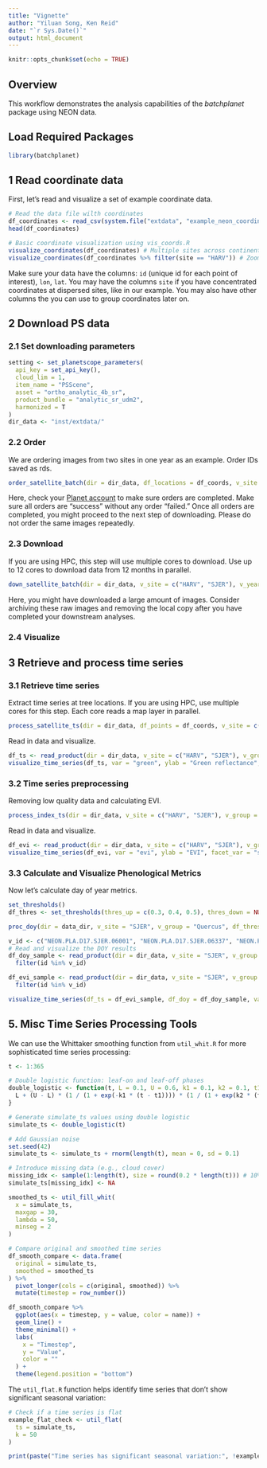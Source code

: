 ```yaml
---
title: "Vignette"
author: "Yiluan Song, Ken Reid"
date: "`r Sys.Date()`"
output: html_document
---
```


```r
knitr::opts_chunk$set(echo = TRUE)
```

## Overview

This workflow demonstrates the analysis capabilities of the _batchplanet_ package using NEON data.

## Load Required Packages

```r
library(batchplanet)
```

## 1 Read coordinate data

First, let's read and visualize a set of example coordinate data. 

```r
# Read the data file wilth coordinates
df_coordinates <- read_csv(system.file("extdata", "example_neon_coordinates.csv", package = "batchplanet"), show_col_types = FALSE)
head(df_coordinates)

# Basic coordinate visualization using vis_coords.R
visualize_coordinates(df_coordinates) # Multiple sites across continental US
visualize_coordinates(df_coordinates %>% filter(site == "HARV")) # Zoom in to one site HARV
```

Make sure your data have the columns: `id` (unique id for each point of interest), `lon`, `lat`. You may have the columns `site` if you have concentrated coordinates at dispersed sites, like in our example. You may also have other columns the you can use to group coordinates later on.

## 2 Download PS data

### 2.1 Set downloading parameters

```r
setting <- set_planetscope_parameters(
  api_key = set_api_key(),
  cloud_lim = 1,
  item_name = "PSScene",
  asset = "ortho_analytic_4b_sr",
  product_bundle = "analytic_sr_udm2",
  harmonized = T
)
dir_data <- "inst/extdata/"
```

### 2.2 Order
We are ordering images from two sites in one year as an example. Order IDs saved as rds.
```r
order_satellite_batch(dir = dir_data, df_locations = df_coords, v_site = c("HARV", "SJER"), v_year = 2025, setting = setting)
```
Here, check your [Planet account](https://www.planet.com/account/) to make sure orders are completed. Make sure all orders are "success" without any order "failed." Once all orders are completed, you might proceed to the next step of downloading. Please do not order the same images repeatedly.

### 2.3 Download
If you are using HPC, this step will use multiple cores to download. Use up to 12 cores to download data from 12 months in parallel.
```r
down_satellite_batch(dir = dir_data, v_site = c("HARV", "SJER"), v_year = 2025, setting = setting, num_cores = 3)
```
Here, you might have downloaded a large amount of images. Consider archiving these raw images and removing the local copy after you have completed your downstream analyses.

### 2.4 Visualize

## 3 Retrieve and process time series

### 3.1 Retrieve time series

Extract time series at tree locations. If you are using HPC, use multiple cores for this step. Each core reads a map layer in parallel.
```r
process_satellite_ts(dir = dir_data, df_points = df_coords, v_site = c("HARV", "SJER"), group_var = "genus", v_group = c("Acer", "Quercus"), num_cores = 20)
```

Read in data and visualize.
```r
df_ts <- read_product(dir = dir_data, v_site = c("HARV", "SJER"), v_group = c("Acer", "Quercus"), group_var = "genus", prod_type = "ts")
visualize_time_series(df_ts, var = "green", ylab = "Green reflectance", facet_var = "site", smooth = F)
```

### 3.2 Time series preprocessing
Removing low quality data and calculating EVI.
```r
process_index_ts(dir = dir_data, v_site = c("HARV", "SJER"), v_group = c("Acer", "Quercus"))
```

Read in data and visualize.
```r
df_evi <- read_product(dir = dir_data, v_site = c("HARV", "SJER"), v_group = c("Quercus"), group_var = "genus", prod_type = "evi")
visualize_time_series(df_evi, var = "evi", ylab = "EVI", facet_var = "site", smooth = T)
```

### 3.3 Calculate and Visualize Phenological Metrics

Now let's calculate day of year metrics.

```r
set_thresholds()
df_thres <- set_thresholds(thres_up = c(0.3, 0.4, 0.5), thres_down = NULL)

proc_doy(dir = data_dir, v_site = "SJER", v_group = "Quercus", df_thres = df_thres, min_days = 20, num_cores = 1)
```

```r
v_id <- c("NEON.PLA.D17.SJER.06001", "NEON.PLA.D17.SJER.06337", "NEON.PLA.D17.SJER.06310")
# Read and visualize the DOY results
df_doy_sample <- read_product(dir = dir_data, v_site = "SJER", v_group = "Quercus", group_var = "genus", prod_type = "doy") %>%
  filter(id %in% v_id)

df_evi_sample <- read_product(dir = dir_data, v_site = "SJER", v_group = "Quercus", group_var = "genus", prod_type = "evi") %>%
  filter(id %in% v_id)

visualize_time_series(df_ts = df_evi_sample, df_doy = df_doy_sample, var = "evi", ylab = "EVI", facet_var = "id", smooth = T)
```

## 5. Misc Time Series Processing Tools

We can use the Whittaker smoothing function from `util_whit.R` for more sophisticated time series processing:

```r
t <- 1:365

# Double logistic function: leaf-on and leaf-off phases
double_logistic <- function(t, L = 0.1, U = 0.6, k1 = 0.1, k2 = 0.1, t1 = 120, t2 = 280) {
  L + (U - L) * (1 / (1 + exp(-k1 * (t - t1)))) * (1 / (1 + exp(k2 * (t - t2))))
}

# Generate simulate_ts values using double logistic
simulate_ts <- double_logistic(t)

# Add Gaussian noise
set.seed(42)
simulate_ts <- simulate_ts + rnorm(length(t), mean = 0, sd = 0.1)

# Introduce missing data (e.g., cloud cover)
missing_idx <- sample(1:length(t), size = round(0.2 * length(t))) # 10% missing
simulate_ts[missing_idx] <- NA

smoothed_ts <- util_fill_whit(
  x = simulate_ts,
  maxgap = 30,
  lambda = 50,
  minseg = 2
)

# Compare original and smoothed time series
df_smooth_compare <- data.frame(
  original = simulate_ts,
  smoothed = smoothed_ts
) %>%
  pivot_longer(cols = c(original, smoothed)) %>%
  mutate(timestep = row_number())

df_smooth_compare %>%
  ggplot(aes(x = timestep, y = value, color = name)) +
  geom_line() +
  theme_minimal() +
  labs(
    x = "Timestep",
    y = "Value",
    color = ""
  ) +
  theme(legend.position = "bottom")
```

The `util_flat.R` function helps identify time series that don't show significant seasonal variation:

```r
# Check if a time series is flat
example_flat_check <- util_flat(
  ts = simulate_ts,
  k = 50
)

print(paste("Time series has significant seasonal variation:", !example_flat_check))
```
